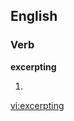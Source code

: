 ==English==

===Verb===
'''excerpting'''

# {{present participle of|[[excerpt]]}}

[[vi:excerpting]]